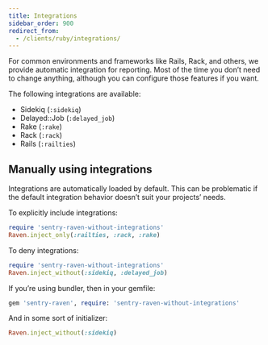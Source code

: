 ```yaml
---
title: Integrations
sidebar_order: 900
redirect_from:
  - /clients/ruby/integrations/
---
```


For common environments and frameworks like <Link to="/platforms/ruby/guides/rails/">Rails</Link>, <Link to="/platforms/ruby/guides/rack/">Rack</Link>, and others, we provide automatic integration for reporting. Most of the time you don’t need to change anything, although you can configure those features if you want.

The following integrations are available:

- Sidekiq (`:sidekiq`)
- Delayed::Job (`:delayed_job`)
- Rake (`:rake`)
- Rack (`:rack`)
- Rails (`:railties`)

## Manually using integrations

Integrations are automatically loaded by default. This can be problematic if the default integration behavior doesn’t suit your projects’ needs.

To explicitly include integrations:

```ruby
require 'sentry-raven-without-integrations'
Raven.inject_only(:railties, :rack, :rake)
```

To deny integrations:

```ruby
require 'sentry-raven-without-integrations'
Raven.inject_without(:sidekiq, :delayed_job)
```

If you’re using bundler, then in your gemfile:

```ruby
gem 'sentry-raven', require: 'sentry-raven-without-integrations'
```

And in some sort of initializer:

```ruby
Raven.inject_without(:sidekiq)
```

